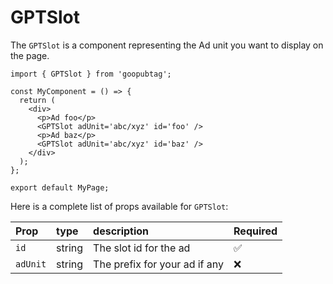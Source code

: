 # GPTSlot

The `GPTSlot` is a component representing the Ad unit you want to display on the page.

```tsx showLineNumbers
import { GPTSlot } from 'goopubtag';

const MyComponent = () => {
  return (
    <div>
      <p>Ad foo</p>
      <GPTSlot adUnit='abc/xyz' id='foo' />
      <p>Ad baz</p>
      <GPTSlot adUnit='abc/xyz' id='baz' />
    </div>
  );
};  

export default MyPage;
```

Here is a complete list of props available for `GPTSlot`:

| Prop         | type      | description                                              | Required |
| :----------- | :-------- | :------------------------------------------------------- | :------- |
| `id`    |  string   |   The slot id for the ad | ✅ |
| `adUnit`    |  string   |   The prefix for your ad if any | ❌ |